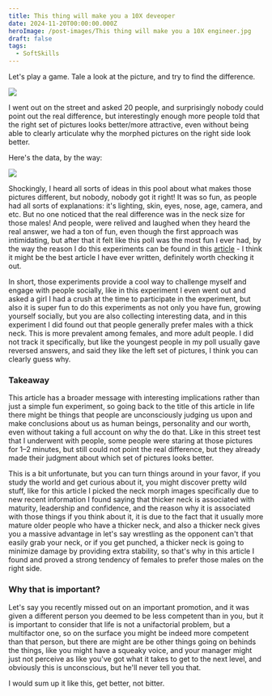 ```yaml
---
title: This thing will make you a 10X deveoper
date: 2024-11-20T00:00:00.000Z
heroImage: /post-images/This thing will make you a 10X engineer.jpg
draft: false
tags:
  - SoftSkills
---
```


Let's play a game. Tale a look at the picture, and try to find the difference.

![](</post-images/This thing will make you a 10X engineer ILLUSTRATION.png>)

I went out on the street and asked 20 people, and surprisingly nobody could point out the real difference, but interestingly enough more people told that the right set of pictures looks better/more attractive, even without being able to clearly articulate why the morphed pictures on the right side look better.

Here's the data, by the way:

![](</post-images/This thing will make you a 10X engineer TABLE.png>)

Shockingly, I heard all sorts of ideas in this pool about what makes those pictures different, but nobody, nobody got it right! It was so fun, as people had all sorts of explanations: it's lighting, skin, eyes, nose, age, camera, and etc. But no one noticed that the real difference was in the neck size for those males! And people, were relived and laughed when they heard the real answer, we had a ton of fun, even though the first approach was intimidating, but after that it felt like this poll was the most fun I ever had, by the way the reason I do this experiments can be found in this [article](https://alex-code.com/post/2024-11-15-confidence-experiment-asking-100-strangers-on-the-street) - I think it might be the best article I have ever written, definitely worth checking it out.

In short, those experiments provide a cool way to challenge myself and engage with people socially, like in this experiment I even went out and asked a girl I had a crush at the time to participate in the experiment, but also it is super fun to do this experiments as not only you have fun, growing yourself socially, but you are also collecting interesting data, and in this experiment I did found out that people generally prefer males with a thick neck. This is more prevalent among females, and more adult people. I did not track it specifically, but like the youngest people in my poll usually gave reversed answers, and said they like the left set of pictures, I think you can clearly guess why.

### Takeaway

This article has a broader message with interesting implications rather than just a simple fun experiment, so going back to the title of this article in life there might be things that people are unconsciously judging us upon and make conclusions about us as human beings, personality and our worth, even without taking a full account on why the do that. Like in this street test that I underwent with people, some people were staring at those pictures for 1–2 minutes, but still could not point the real difference, but they already made their judgment about which set of pictures looks better.

This is a bit unfortunate, but you can turn things around in your favor, if you study the world and get curious about it, you might discover pretty wild stuff, like for this article I picked the neck morph images specifically due to new recent information I found saying that thicker neck is associated with maturity, leadership and confidence, and the reason why it is associated with those things if you think about it, it is due to the fact that it usually more mature older people who have a thicker neck, and also a thicker neck gives you a massive advantage in let's say wrestling as the opponent can't that easily grab your neck, or if you get punched, a thicker neck is going to minimize damage by providing extra stability, so that's why in this article I found and proved a strong tendency of females to prefer those males on the right side.

### Why that is important?

Let's say you recently missed out on an important promotion, and it was given a different person you deemed to be less competent than in you, but it is important to consider that life is not a unifactorial problem, but a multifactor one, so on the surface you might be indeed more competent than that person, but there are might are be other things going on behinds the things, like you might have a squeaky voice, and your manager might just not perceive as like you've got what it takes to get to the next level, and obviously this is unconscious, but he'll never tell you that.

I would sum up it like this, get better, not bitter.
